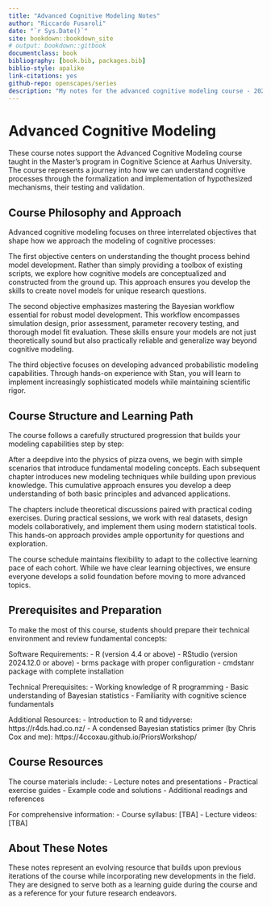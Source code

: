 ```yaml
--- 
title: "Advanced Cognitive Modeling Notes"
author: "Riccardo Fusaroli"
date: "`r Sys.Date()`"
site: bookdown::bookdown_site
# output: bookdown::gitbook
documentclass: book
bibliography: [book.bib, packages.bib]
biblio-style: apalike
link-citations: yes
github-repo: openscapes/series
description: "My notes for the advanced cognitive modeling course - 2025"
---
```


# Advanced Cognitive Modeling 


These course notes support the Advanced Cognitive Modeling course taught in the Master's program in Cognitive Science at Aarhus University. The course represents a journey into how we can understand cognitive processes through the formalization and implementation of hypothesized mechanisms, their testing and validation.

## Course Philosophy and Approach

Advanced cognitive modeling focuses on three interrelated objectives that shape how we approach the modeling of cognitive processes:

The first objective centers on understanding the thought process behind model development. Rather than simply providing a toolbox of existing scripts, we explore how cognitive models are conceptualized and constructed from the ground up. This approach ensures you develop the skills to create novel models for unique research questions.

The second objective emphasizes mastering the Bayesian workflow essential for robust model development. This workflow encompasses simulation design, prior assessment, parameter recovery testing, and thorough model fit evaluation. These skills ensure your models are not just theoretically sound but also practically reliable and generalize way beyond cognitive modeling.

The third objective focuses on developing advanced probabilistic modeling capabilities. Through hands-on experience with Stan, you will learn to implement increasingly sophisticated models while maintaining scientific rigor.

## Course Structure and Learning Path

The course follows a carefully structured progression that builds your modeling capabilities step by step:

After a deepdive into the physics of pizza ovens, we begin with simple scenarios that introduce fundamental modeling concepts. Each subsequent chapter introduces new modeling techniques while building upon previous knowledge. This cumulative approach ensures you develop a deep understanding of both basic principles and advanced applications.

The chapters include theoretical discussions paired with practical coding exercises. During practical sessions, we work with real datasets, design models collaboratively, and implement them using modern statistical tools. This hands-on approach provides ample opportunity for questions and exploration.

The course schedule maintains flexibility to adapt to the collective learning pace of each cohort. While we have clear learning objectives, we ensure everyone develops a solid foundation before moving to more advanced topics.

## Prerequisites and Preparation

To make the most of this course, students should prepare their technical environment and review fundamental concepts:

Software Requirements:
- R (version 4.4 or above)
- RStudio (version 2024.12.0 or above)
- brms package with proper configuration
- cmdstanr package with complete installation

Technical Prerequisites:
- Working knowledge of R programming
- Basic understanding of Bayesian statistics
- Familiarity with cognitive science fundamentals

Additional Resources:
- Introduction to R and tidyverse: https://r4ds.had.co.nz/
- A condensed Bayesian statistics primer (by Chris Cox and me): https://4ccoxau.github.io/PriorsWorkshop/

## Course Resources

The course materials include:
- Lecture notes and presentations
- Practical exercise guides
- Example code and solutions
- Additional readings and references

For comprehensive information:
- Course syllabus: [TBA]
- Lecture videos: [TBA]

## About These Notes

These notes represent an evolving resource that builds upon previous iterations of the course while incorporating new developments in the field. They are designed to serve both as a learning guide during the course and as a reference for your future research endeavors.
